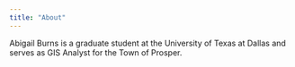 ---
title: "About"
---

Abigail Burns is a graduate student at the University of Texas at Dallas and serves as GIS Analyst for the Town of Prosper.
